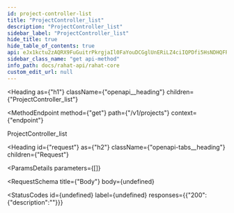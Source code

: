 ```yaml
---
id: project-controller-list
title: "ProjectController_list"
description: "ProjectController_list"
sidebar_label: "ProjectController_list"
hide_title: true
hide_table_of_contents: true
api: eJx1kctu2zAQRX9FuGuitrPkrgjaIl0FaYouDCGglUnERiLZ4ciIQPDfi5HsNDHQFR/zuGfuFMRE7MTHcPMIi1uOv6mT6xiE4zAQPww+CwySYzeSEGfYfWvAlFMMmTJswdV2q8cj5Y590mawQK0G4p614Nw3ozXI1E3sZYbdF3z/da8Na2suyv9LMpL0UVmfaQWTHhab426TziKqwcc31rPgj66ncSVeZAvy8gOLAzkmhjldvkYencAueQYyJ03qRdIylQ9PUcvFy6CBO9c7aa4jEy7H+Hx70yiM76h5itx8SFXENW33aQuDLgZxncAWVUkxy+iCCgW3UJ48af6Z0pxM+SBazsBCr7JJg/MB1WDiQWOrYXscd+reu730MYsGSjm4TD95qFW//0zE82rk0bF3Bx1539Z3m/j2RV1ykzZ+E7+wdNn2KeTCrNO7YdJXKWvGfXyhUCsMXmhWen2jtrXWv4+05p4=
sidebar_class_name: "get api-method"
info_path: docs/rahat-api/rahat-core
custom_edit_url: null
---
```



<Heading
  as={"h1"}
  className={"openapi__heading"}
  children={"ProjectController_list"}
>
</Heading>

<MethodEndpoint
  method={"get"}
  path={"/v1/projects"}
  context={"endpoint"}
>
  
</MethodEndpoint>



ProjectController_list

<Heading
  id={"request"}
  as={"h2"}
  className={"openapi-tabs__heading"}
  children={"Request"}
>
</Heading>

<ParamsDetails
  parameters={[]}
>
  
</ParamsDetails>

<RequestSchema
  title={"Body"}
  body={undefined}
>
  
</RequestSchema>

<StatusCodes
  id={undefined}
  label={undefined}
  responses={{"200":{"description":""}}}
>
  
</StatusCodes>


      